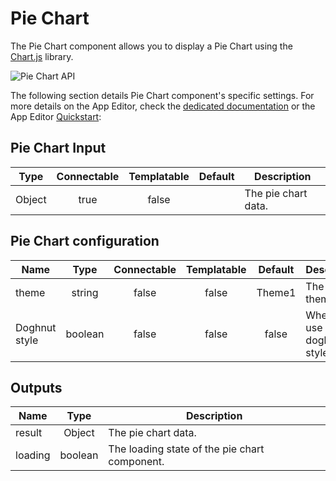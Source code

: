 

# Pie Chart

The Pie Chart component allows you to display a Pie Chart using the [Chart.js](https://www.chartjs.org/) library.

![Pie Chart API](../../assets/apps/4_app_component_library/pie.png.webp)

The following section details Pie Chart component's specific settings. For more details on the App Editor, check the [dedicated documentation](../0_app_editor/index.mdx) or the App Editor [Quickstart](../../getting_started/7_apps_quickstart/index.mdx):

<div class="grid grid-cols-2 gap-6 mb-4">
    <DocCard
        color="orange"
        title="App Editor Documentation"
        description="The app editor is a low-code builder to create apps with components, create interactions with runnables, and configure the app settings."
        href="/docs/apps/app_editor"
    />
    <DocCard
        color="orange"
        title="Apps Quickstart"
        description="Learn how to build your first app in a matter of minutes."
        href="/docs/getting_started/apps_quickstart"
    />
</div>

## Pie Chart Input

|  Type  | Connectable | Templatable | Default | Description         |
| :----: | :---------: | :---------: | :-----: | ------------------- |
| Object |    true     |    false    |         | The pie chart data. |

## Pie Chart configuration

| Name          |  Type   | Connectable | Templatable | Default | Description                     |
| ------------- | :-----: | :---------: | :---------: | :-----: | ------------------------------- |
| theme         | string  |    false    |    false    | Theme1  | The chart theme.                |
| Doghnut style | boolean |    false    |    false    |  false  | Whether to use a doghnut style. |

## Outputs

| Name    |  Type   | Description                                   |
| ------- | :-----: | --------------------------------------------- |
| result  | Object  | The pie chart data.                           |
| loading | boolean | The loading state of the pie chart component. |
